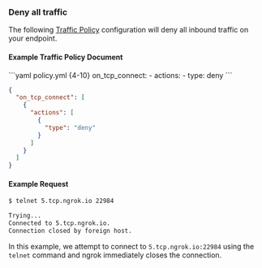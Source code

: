 ### Deny all traffic

The following [Traffic Policy](/docs/traffic-policy/)
configuration will deny all inbound traffic on your endpoint.

#### Example Traffic Policy Document

<CodeGroup>
```yaml policy.yml {4-10}
on_tcp_connect:
  - actions:
      - type: deny
```

```json policy.json {5-7}
{
  "on_tcp_connect": [
    {
      "actions": [
        {
          "type": "deny"
        }
      ]
    }
  ]
}
```
</CodeGroup>

#### Example Request

```bash
$ telnet 5.tcp.ngrok.io 22984

Trying...
Connected to 5.tcp.ngrok.io.
Connection closed by foreign host.
```

In this example, we attempt to connect to `5.tcp.ngrok.io:22984` using the
`telnet` command and ngrok immediately closes the connection.
